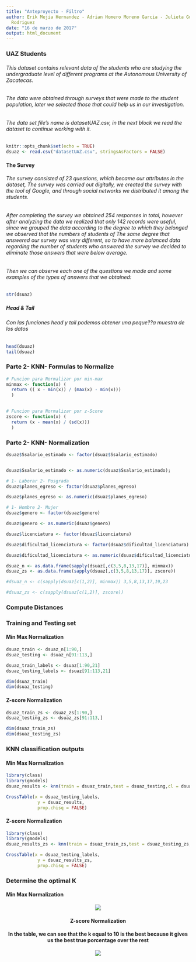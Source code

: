```yaml
---
title: "Anteproyecto - Filtro"
author: Erik Mejia Hernandez - Adrian Homero Moreno Garcia - Julieta Guadalupe Ruiz
  Rodriguez
date: "16 de marzo de 2017"
output: html_document
---
```



### UAZ Students

###### This dataset contains relevant data of the students who are studying the undergraduate level of different programs at the Autonomous University of Zacatecas.
###### The data were obtained through surveys that were made to the student population, later we selected those that could help us in our investigation.
###### The data set file's name is datasetUAZ.csv, in the next block we read the dataset to continue working with it.

```r
knitr::opts_chunk$set(echo = TRUE)
dsuaz <- read.csv("datasetUAZ.csv", stringsAsFactors = FALSE)
```


#### The Survey
###### The survey consisted of 23 questions, which became our attributes in the dataset, The survey was carried out digitally, we created the survey with the tool of Google, and through social networks we distributed it among the students.
###### After completing the survey we obtained 254 responses in total, however after analyzing the data we realized that only 142 records were useful, since we grouped the data according to the degree to which they belonged we observed that the numbers of students of The same degree that answered our survey was very different, so to have more balanced data regarding the number of students who answered the survey we decided to eliminate those answers that were below average.
###### Then we can observe each one of the questions we made and some examples of the types of answers that we obtained:
```r
str(dsuaz)
```

##### Head & Tail
###### Con las funciones head y tail podemos obtener una peque??a muestra de los datos 
```r
head(dsuaz)
tail(dsuaz)
```

### Parte 2- KNN- Formulas to Normalize
```r

# Funcion para Normalizar por min-max
minmax <- function(x) (
  return (( x - min(x)) / (max(x) - min(x)))
  ) 
  

# Funcion para Normalizar por z-Score
zscore <- function(x) (
  return (x - mean(x) / (sd(x)))
  )
```

### Parte 2- KNN- Normalization
```r
dsuaz$Ssalario_estimado <- factor(dsuaz$Ssalario_estimado)


dsuaz$Ssalario_estimado <- as.numeric(dsuaz$Ssalario_estimado);

# 1- Laborar 2- Posgrada
dsuaz$planes_egreso <- factor(dsuaz$planes_egreso)

dsuaz$planes_egreso <- as.numeric(dsuaz$planes_egreso)

# 1- Hombre 2- Mujer
dsuaz$genero <- factor(dsuaz$genero)

dsuaz$genero <- as.numeric(dsuaz$genero)

dsuaz$licenciatura <- factor(dsuaz$licenciatura)

dsuaz$dificultad_licenciatura <- factor(dsuaz$dificultad_licenciatura)

dsuaz$dificultad_licenciatura <- as.numeric(dsuaz$dificultad_licenciatura)

dsuaz_n <- as.data.frame(sapply(dsuaz[,c(3,5,8,13,17)], minmax))
dsuaz_zs <- as.data.frame(sapply(dsuaz[,c(3,5,8,13,17)], zscore))

#dsuaz_n <- c(sapply(dsuaz[c(1,2)], minmax)) 3,5,8,13,17,19,23

#dsuaz_zs <- c(sapply(dsuaz[c(1,2)], zscore))

```



### Compute Distances


### Training and Testing set
#### Min Max Normalization
```r

dsuaz_train <- dsuaz_n[1:90,]
dsuaz_testing <- dsuaz_n[91:113,]

dsuaz_train_labels <- dsuaz[1:90,21]
dsuaz_testing_labels <- dsuaz[91:113,21]

dim(dsuaz_train)
dim(dsuaz_testing)
```

#### Z-score Normalization
```r
dsuaz_train_zs <- dsuaz_zs[1:90,]
dsuaz_testing_zs <- dsuaz_zs[91:113,]

dim(dsuaz_train_zs)
dim(dsuaz_testing_zs)
```


### KNN classification outputs
#### Min Max Normalization
```r
library(class)
library(gmodels)
dsuaz_results <- knn(train = dsuaz_train,test = dsuaz_testing,cl = dsuaz_train_labels, k = 20)

CrossTable(x = dsuaz_testing_labels,
            y = dsuaz_results,
            prop.chisq = FALSE)
```

#### Z-score Normalization
```r
library(class)
library(gmodels)
dsuaz_results_zs <- knn(train = dsuaz_train_zs,test = dsuaz_testing_zs,cl = dsuaz_train_labels, k = 20)

CrossTable(x = dsuaz_testing_labels,
            y = dsuaz_results_zs,
            prop.chisq = FALSE)
```

### Determine the optimal K
#### Min Max Normalization
<center>
![](images/KNN table min-max.png)

#### Z-score Normalization
#### In the table, we can see that the k equal to 10 is the best because it gives us the best true porcentage over the rest
<center>
![](images/KNN table Z-score.png)
